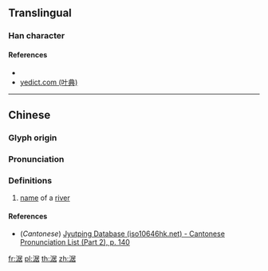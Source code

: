{{character info/new}}
==Translingual==

===Han character===
{{Han char|rn=85|rad=水|as=08|sn=11|four=37164|canj=ESJR|ids=⿰氵居}}

====References====
* {{Han ref|kx=0628.210|dkj=17603|hdz=31664.050|uh=6DBA|ud=28090|bh=D5FA|bd=54778}}
* [http://yedict.com/htm/6D/6DBA.htm yedict.com (叶典)]

----

==Chinese==
{{zh-forms}}

===Glyph origin===
{{Han etym}}

===Pronunciation===
{{zh-pron
|m=jū
|c=geoi1
|mc=y
|oc=y
|ma=
|cat=pn
}}

===Definitions===
{{zh-hanzi}}

# [[name]] of a [[river]]

====References====
* (''Cantonese'') [http://www.iso10646hk.net/jp/document/download.jsp Jyutping Database (iso10646hk.net) - Cantonese Pronunciation List (Part 2), p. 140]

[[fr:涺]]
[[pl:涺]]
[[th:涺]]
[[zh:涺]]